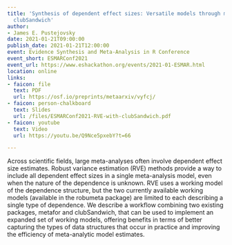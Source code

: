 ```yaml
---
title: 'Synthesis of dependent effect sizes: Versatile models through metafor and
  clubSandwich'
author:
- James E. Pustejovsky
date: 2021-01-21T09:00:00
publish_date: 2021-01-21T12:00:00
event: Evidence Synthesis and Meta-Analysis in R Conference
event_short: ESMARConf2021
event_url: https://www.eshackathon.org/events/2021-01-ESMAR.html
location: online
links:
- faicon: file
  text: PDF
  url: https://osf.io/preprints/metaarxiv/vyfcj/
- faicon: person-chalkboard
  text: Slides
  url: /files/ESMARConf2021-RVE-with-clubSandwich.pdf
- faicon: youtube
  text: Video
  url: https://youtu.be/Q9Nce5pxebY?t=66

---
```



Across scientific fields, large meta-analyses often involve dependent effect size estimates. Robust variance estimation (RVE) methods provide a way to include all dependent effect sizes in a single meta-analysis model, even when the nature of the dependence is unknown. RVE uses a working model of the dependence structure, but the two currently available working models (available in the robumeta package) are limited to each describing a single type of dependence. We describe a workflow combining two existing packages, metafor and clubSandwich, that can be used to implement an expanded set of working models, offering benefits in terms of better capturing the types of data structures that occur in practice and improving the efficiency of meta-analytic model estimates.

